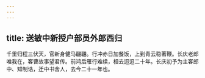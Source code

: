 ```yaml
---
---
---
```

title: 送敏中新授户部员外郎西归
---



千里归程三伏天，官新身健马翩翩。行冲赤日加餐饭，上到青云稳著鞭。长庆老郎唯我在，客曹故事望君传。前鸿后雁行难续，相去迢迢二十年。长庆初予为主客郎中、知制诰，迁中书舍人，去今二十一年也。